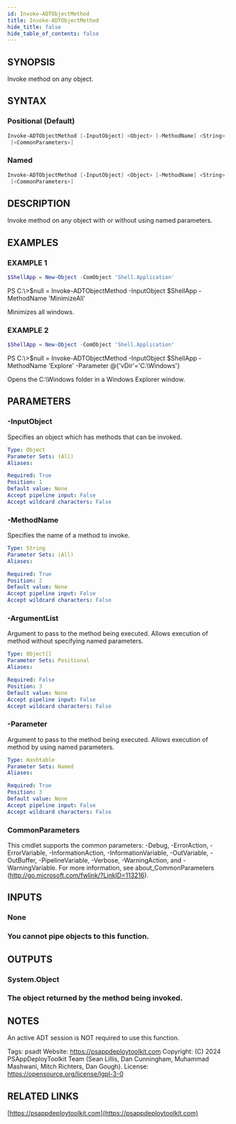 ```yaml
---
id: Invoke-ADTObjectMethod
title: Invoke-ADTObjectMethod
hide_title: false
hide_table_of_contents: false
---
```


## SYNOPSIS

Invoke method on any object.

## SYNTAX

### Positional (Default)

```powershell
Invoke-ADTObjectMethod [-InputObject] <Object> [-MethodName] <String> [[-ArgumentList] <Object[]>]
 [<CommonParameters>]
```

### Named

```powershell
Invoke-ADTObjectMethod [-InputObject] <Object> [-MethodName] <String> [-Parameter] <Hashtable>
 [<CommonParameters>]
```

## DESCRIPTION

Invoke method on any object with or without using named parameters.

## EXAMPLES

### EXAMPLE 1

```powershell
$ShellApp = New-Object -ComObject 'Shell.Application'
```

PS C:\\&gt;$null = Invoke-ADTObjectMethod -InputObject $ShellApp -MethodName 'MinimizeAll'

Minimizes all windows.

### EXAMPLE 2

```powershell
$ShellApp = New-Object -ComObject 'Shell.Application'
```

PS C:\\&gt;$null = Invoke-ADTObjectMethod -InputObject $ShellApp -MethodName 'Explore' -Parameter @\{'vDir'='C:\Windows'\}

Opens the C:\Windows folder in a Windows Explorer window.

## PARAMETERS

### -InputObject

Specifies an object which has methods that can be invoked.

```yaml
Type: Object
Parameter Sets: (All)
Aliases:

Required: True
Position: 1
Default value: None
Accept pipeline input: False
Accept wildcard characters: False
```

### -MethodName

Specifies the name of a method to invoke.

```yaml
Type: String
Parameter Sets: (All)
Aliases:

Required: True
Position: 2
Default value: None
Accept pipeline input: False
Accept wildcard characters: False
```

### -ArgumentList

Argument to pass to the method being executed.
Allows execution of method without specifying named parameters.

```yaml
Type: Object[]
Parameter Sets: Positional
Aliases:

Required: False
Position: 3
Default value: None
Accept pipeline input: False
Accept wildcard characters: False
```

### -Parameter

Argument to pass to the method being executed.
Allows execution of method by using named parameters.

```yaml
Type: Hashtable
Parameter Sets: Named
Aliases:

Required: True
Position: 3
Default value: None
Accept pipeline input: False
Accept wildcard characters: False
```

### CommonParameters

This cmdlet supports the common parameters: -Debug, -ErrorAction, -ErrorVariable, -InformationAction, -InformationVariable, -OutVariable, -OutBuffer, -PipelineVariable, -Verbose, -WarningAction, and -WarningVariable.
For more information, see about_CommonParameters (http://go.microsoft.com/fwlink/?LinkID=113216).

## INPUTS

### None

### You cannot pipe objects to this function.

## OUTPUTS

### System.Object

### The object returned by the method being invoked.

## NOTES

An active ADT session is NOT required to use this function.

Tags: psadt
Website: https://psappdeploytoolkit.com
Copyright: (C) 2024 PSAppDeployToolkit Team (Sean Lillis, Dan Cunningham, Muhammad Mashwani, Mitch Richters, Dan Gough).
License: https://opensource.org/license/lgpl-3-0

## RELATED LINKS

[https://psappdeploytoolkit.com](https://psappdeploytoolkit.com)
